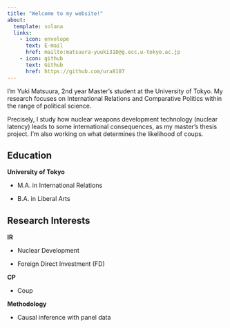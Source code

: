 ```yaml
---
title: "Welcome to my website!"
about:
  template: solana
  links: 
    - icon: envelope
      text: E-mail
      href: mailto:matsuura-yuuki318@g.ecc.u-tokyo.ac.jp
    - icon: github
      text: Github
      href: https://github.com/ura8107
---
```


I'm Yuki Matsuura, 2nd year Master's student at the University of Tokyo. My research focuses on International Relations and Comparative Politics within the range of political science.

Precisely, I study how nuclear weapons development technology (nuclear latency) leads to some international consequences, as my master's thesis project. I'm also working on what determines the likelihood of coups. 

## Education
**University of Tokyo**

- M.A. in International Relations

- B.A. in Liberal Arts

## Research Interests

**IR**

- Nuclear Development

- Foreign Direct Investment (FD)

**CP** 

- Coup

**Methodology**

- Causal inference with panel data
